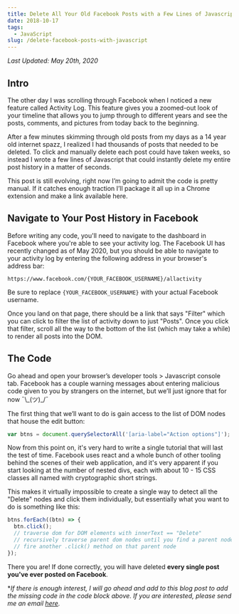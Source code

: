 ```yaml
---
title: Delete All Your Old Facebook Posts with a Few Lines of Javascript
date: 2018-10-17
tags:
  - JavaScript
slug: /delete-facebook-posts-with-javascript
---
```


_Last Updated: May 20th, 2020_

## Intro

The other day I was scrolling through Facebook when I noticed a new feature called Activity Log. This feature gives you a zoomed-out look of your timeline that allows you to jump through to different years and see the posts, comments, and pictures from today back to the beginning.

After a few minutes skimming through old posts from my days as a 14 year old internet spazz, I realized I had thousands of posts that needed to be deleted. To click and manually delete each post could have taken weeks, so instead I wrote a few lines of Javascript that could instantly delete my entire post history in a matter of seconds.

This post is still evolving, right now I’m going to admit the code is pretty manual. If it catches enough traction I’ll package it all up in a Chrome extension and make a link available here.

## Navigate to Your Post History in Facebook

Before writing any code, you'll need to navigate to the dashboard in Facebook where you're able to see your activity log. The Facebook UI has recently changed as of May 2020, but you should be able to navigate to your activity log by entering the following address in your browser's address bar:

```
https://www.facebook.com/{YOUR_FACEBOOK_USERNAME}/allactivity
```

Be sure to replace `{YOUR_FACEBOOK_USERNAME}` with your actual Facebook username.

Once you land on that page, there should be a link that says "Filter" which you can click to filter the list of activity down to just "Posts". Once you click that filter, scroll all the way to the bottom of the list (which may take a while) to render all posts into the DOM.

## The Code

Go ahead and open your browser’s developer tools > Javascript console tab. Facebook has a couple warning messages about entering malicious code given to you by strangers on the internet, but we’ll just ignore that for now ¯\\\_(ツ)\_/¯

The first thing that we’ll want to do is gain access to the list of DOM nodes that house the edit button:

```js
var btns = document.querySelectorAll('[aria-label="Action options"]');
```

Now from this point on, it's very hard to write a single tutorial that will last the test of time. Facebook uses react and a whole bunch of other tooling behind the scenes of their web application, and it's very apparent if you start looking at the number of nested divs, each with about 10 - 15 CSS classes all named with cryptographic short strings.

This makes it virtually impossible to create a single way to detect all the "Delete" nodes and click them individually, but essentially what you want to do is something like this:

```js
btns.forEach((btn) => {
  btn.click();
  // traverse dom for DOM elements with innerText == "Delete"
  // recursively traverse parent dom nodes until you find a parent node with an attribute '[role="menuitem"]'
  // fire another .click() method on that parent node
});
```

There you are! If done correctly, you will have deleted **every single post you've ever posted on Facebook**.

\*_If there is enough interest, I will go ahead and add to this blog post to add the missing code in the code block above. If you are interested, please send me an email <a href="mailto:volkmattj@gmail.com?subject=Please finish the code example in your Delete Facebook Posts article!&body=Please finish the code example in your article: https://mjvolk.com/delete-facebook-posts-with-javascript/" target="_blank">here</a>._
